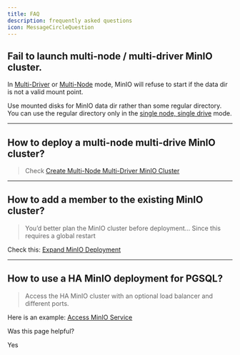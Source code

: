 ```yaml
---
title: FAQ
description: frequently asked questions
icon: MessageCircleQuestion
---
```



## Fail to launch multi-node / multi-driver MinIO cluster.

In [Multi-Driver](/docs/minio/#single-node-multi-drive) or [Multi-Node](/docs/minio/#multi-node-multi-drive) mode, MinIO will refuse to start if the data dir is not a valid mount point.

Use mounted disks for MinIO data dir rather than some regular directory. You can use the regular directory only in the [single node, single drive](/docs/minio/#single-node-single-drive) mode.

------

## How to deploy a multi-node multi-drive MinIO cluster?

> Check [Create Multi-Node Multi-Driver MinIO Cluster](/docs/minio/#multi-node-multi-drive)

------

## How to add a member to the existing MinIO cluster?

> You’d better plan the MinIO cluster before deployment… Since this requires a global restart

Check this: [Expand MinIO Deployment](https://min.io/docs/minio/linux/operations/install-deploy-manage/expand-minio-deployment.html)

------

## How to use a HA MinIO deployment for PGSQL?

> Access the HA MinIO cluster with an optional load balancer and different ports.

Here is an example: [Access MinIO Service](/docs/minio/#access-service)



Was this page helpful?

Yes
